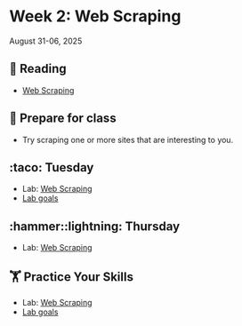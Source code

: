 # Week 2: Web Scraping



August 31-06, 2025

## 📖 Reading

- [Web Scraping](https://srvanderplas.github.io/stat-computing-r-python/part-advanced-topics/03-web-scraping.html)


## 🥣 Prepare for class

- Try scraping one or more sites that are interesting to you.


## :taco: Tuesday

- Lab: [Web Scraping](../assignment-repos/01-web-scraping/index.qmd)
- [Lab goals](../assignment-repos/01-web-scraping/tilt.qmd)


## :hammer::lightning: Thursday

- Lab: [Web Scraping](../assignment-repos/01-web-scraping/index.qmd)


##  🏋 Practice Your Skills

- Lab: [Web Scraping](../assignment-repos/01-web-scraping/index.qmd)
- [Lab goals](../assignment-repos/01-web-scraping/tilt.qmd)

